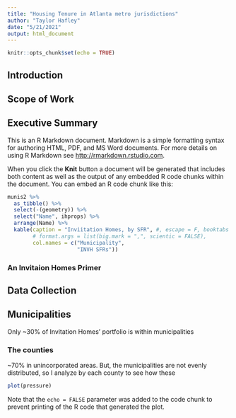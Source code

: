 ```yaml
---
title: "Housing Tenure in Atlanta metro jurisdictions"
author: "Taylor Hafley"
date: "5/21/2021"
output: html_document
---
```


```r
knitr::opts_chunk$set(echo = TRUE)
```

## Introduction
## Scope of Work
## Executive Summary

This is an R Markdown document. Markdown is a simple formatting syntax for authoring HTML, PDF, and MS Word documents. For more details on using R Markdown see <http://rmarkdown.rstudio.com>.

When you click the **Knit** button a document will be generated that includes both content as well as the output of any embedded R code chunks within the document. You can embed an R code chunk like this:

```r
munis2 %>%
  as_tibble() %>%
  select(-(geometry)) %>%
  select("Name", ihprops) %>%
  arrange(Name) %>%
  kable(caption = "Inviitation Homes, by SFR", #, escape = F, booktabs =T,
        # format.args = list(big.mark = ",", scientic = FALSE),
        col.names = c("Municipality",
                      "INVH SFRs"))
```

### An Invitaion Homes Primer
## Data Collection
## Municipalities
Only ~30% of Invitation Homes' portfolio is within municipalities

### The counties
~70% in unincorporated areas. But, the municipalities are not evenly distributed, so I analyze by each county to see how these 


```r
plot(pressure)
```

Note that the `echo = FALSE` parameter was added to the code chunk to prevent printing of the R code that generated the plot.
